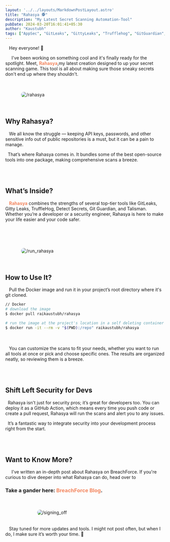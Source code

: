 ```yaml
---
layout: '../../layouts/MarkdownPostLayout.astro'
title: "Rahasya 🕵️"
description: "My Latest Secret Scanning Automation-Tool"
pubDate: 2024-03-20T16:01:41+05:30
author: "Kaustubh"
tags: ["AppSec", "GitLeaks", "GittyLeaks", "Trufflehog", "GitGuardian", "Talisman", "DetectSecrets"]
---
```


&nbsp;&nbsp; Hey everyone! 🌟


&nbsp;&nbsp;&nbsp;&nbsp; I've been working on something cool and it's finally ready for the spotlight. Meet, <a href="https://github.com/KaustubhRai/rahasya" target="_blank" rel="noopener noreferrer" style="color: #f3865f; font-weight: bold; text-decoration: none;">Rahasya</a>,my latest creation designed to up your secret scanning game. This tool is all about making sure those sneaky secrets don't end up where they shouldn't.

<br></br>
<img src="/assets/gif/rahasya.gif" alt="/rahasya" style="max-width: 80%; display: block; margin: auto;  border-radius: 8px;" />
<br></br>

## Why Rahasya? 

&nbsp;&nbsp; We all know the struggle — keeping API keys, passwords, and other sensitive info out of public repositories is a must, but it can be a pain to manage. 

&nbsp; That’s where Rahasya comes in. It bundles some of the best open-source tools into one package, making comprehensive scans a breeze.

<br></br>

## What’s Inside? 

&nbsp;&nbsp; <a href="https://github.com/KaustubhRai/rahasya" target="_blank" rel="noopener noreferrer" style="color: #f3865f; font-weight: bold; text-decoration: none;">Rahasya</a> combines the strengths of several top-tier tools like GitLeaks, Gitty Leaks, TruffleHog, Detect Secrets, Git Guardian, and Talisman. Whether you’re a developer or a security engineer, Rahasya is here to make your life easier and your code safer.

<br></br>
<br></br>
<img src="/assets/img/run_rahasya.png" alt="/run_rahasya" style="max-width: 80%; display: block; margin: auto;  border-radius: 8px;" />
<br></br>
## How to Use It? 

&nbsp;&nbsp; Pull the Docker image and run it in your project’s root directory where it's git cloned.


```bash
// Docker
# download the image
$ docker pull raikaustubh/rahasya

# run the image at the project's location in a self deleting container once its done using
$ docker run -it --rm -v "$(PWD):/repo" raikaustubh/rahasya
```
<br></br>
&nbsp;&nbsp; You can customize the scans to fit your needs, whether you want to run all tools at once or pick and choose specific ones. The results are organized neatly, so reviewing them is a breeze.


<br></br>
## Shift Left Security for Devs
&nbsp;&nbsp;Rahasya isn't just for security pros; it’s great for developers too. You can deploy it as a GitHub Action, which means every time you push code or create a pull request, Rahasya will run the scans and alert you to any issues. 

&nbsp; It’s a fantastic way to integrate security into your development process right from the start.

<br></br>


## Want to Know More?
&nbsp;&nbsp;&nbsp;&nbsp; I've written an in-depth post about Rahasya on BreachForce. If you're curious to dive deeper into what Rahasya can do, head over to 

### Take a gander here: <a href="https://breachforce.net/rahasya" target="_blank" rel="noopener noreferrer" style="color: #f3865f; font-weight: bold; text-decoration: none;">BreachForce Blog</a>. 
<br></br>
<img src="/assets/gif/signing_off.gif" alt="/signing_off" style="max-width: 60%; display: block; margin: auto;  border-radius: 8px;" />
<br></br>
&nbsp;&nbsp; Stay tuned for more updates and tools. I might not post often, but when I do, I make sure it’s worth your time. 🚀

